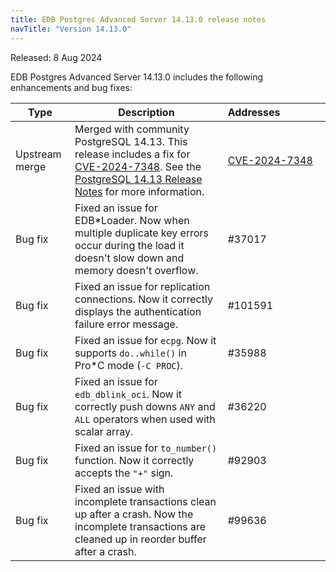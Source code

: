 ```yaml
---
title: EDB Postgres Advanced Server 14.13.0 release notes
navTitle: "Version 14.13.0"
---
```


Released: 8 Aug 2024

EDB Postgres Advanced Server 14.13.0 includes the following enhancements and bug fixes:

| Type           | Description                                                                                                                                         | Addresses&nbsp;&nbsp;&nbsp;&nbsp;&nbsp;&nbsp;&nbsp;&nbsp;&nbsp;&nbsp;&nbsp;&nbsp;&nbsp;&nbsp;&nbsp; |
|----------------|-----------------------------------------------------------------------------------------------------------------------------------------------------|-----------------------------------------------------------------------------------------------------|
| Upstream merge | Merged with community PostgreSQL 14.13. This release includes a fix for [CVE-2024-7348](/security/assessments/cve-2024-7348). See the [PostgreSQL 14.13 Release Notes](https://www.postgresql.org/docs/release/14.13/) for more information. |  [CVE-2024-7348](/security/assessments/cve-2024-7348)                                                                                                  |
| Bug&nbsp;fix   | Fixed an issue for EDB*Loader. Now when multiple duplicate key errors occur during the load it doesn't slow down and memory doesn't overflow.       | #37017                                                                                              |
| Bug&nbsp;fix   | Fixed an issue for replication connections. Now it correctly displays the authentication failure error message.                                     | #101591                                                                                             |
| Bug&nbsp;fix   | Fixed an issue for `ecpg`. Now it supports `do..while()` in Pro*C mode (`-C PROC`).                                                                 | #35988                                                                                              |
| Bug&nbsp;fix   | Fixed an issue for `edb_dblink_oci`. Now it correctly push downs `ANY` and `ALL` operators when used with scalar array.                             | #36220                                                                                              |
| Bug&nbsp;fix   | Fixed an issue for `to_number()` function. Now it correctly accepts the `"+"` sign.                                                                 | #92903                                                                                              |
| Bug&nbsp;fix   | Fixed an issue with incomplete transactions clean up after a crash. Now the incomplete transactions are cleaned up in reorder buffer after a crash. | #99636                                                                                              |
